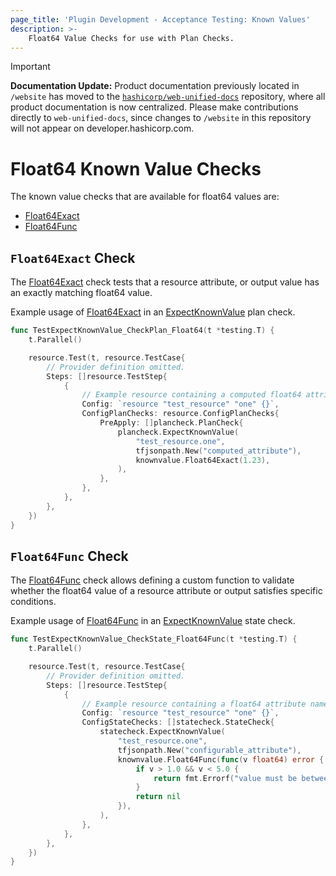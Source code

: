 ```yaml
---
page_title: 'Plugin Development - Acceptance Testing: Known Values'
description: >-
    Float64 Value Checks for use with Plan Checks.
---
```


> [!IMPORTANT]  
> **Documentation Update:** Product documentation previously located in `/website` has moved to the [`hashicorp/web-unified-docs`](https://github.com/hashicorp/web-unified-docs) repository, where all product documentation is now centralized. Please make contributions directly to `web-unified-docs`, since changes to `/website` in this repository will not appear on developer.hashicorp.com.

# Float64 Known Value Checks

The known value checks that are available for float64 values are:

* [Float64Exact](/terraform/plugin/testing/acceptance-tests/known-value-checks/float64#float64exact-check)
* [Float64Func](/terraform/plugin/testing/acceptance-tests/known-value-checks/float64#float64func-check)

## `Float64Exact` Check

The [Float64Exact](https://pkg.go.dev/github.com/hashicorp/terraform-plugin-testing/knownvalue#Float64Exact) check tests that a resource attribute, or output value has an exactly matching float64 value.

Example usage of [Float64Exact](https://pkg.go.dev/github.com/hashicorp/terraform-plugin-testing/knownvalue#Float64Exact) in an [ExpectKnownValue](/terraform/plugin/testing/acceptance-tests/plan-checks/resource) plan check.

```go
func TestExpectKnownValue_CheckPlan_Float64(t *testing.T) {
	t.Parallel()

	resource.Test(t, resource.TestCase{
		// Provider definition omitted.
		Steps: []resource.TestStep{
			{
        	    // Example resource containing a computed float64 attribute named "computed_attribute"
				Config: `resource "test_resource" "one" {}`,
				ConfigPlanChecks: resource.ConfigPlanChecks{
					PreApply: []plancheck.PlanCheck{
						plancheck.ExpectKnownValue(
							"test_resource.one",
							tfjsonpath.New("computed_attribute"),
							knownvalue.Float64Exact(1.23),
						),
					},
				},
			},
		},
	})
}
```

## `Float64Func` Check

The [Float64Func](https://pkg.go.dev/github.com/hashicorp/terraform-plugin-testing/knownvalue#Float64Func) check allows defining a custom function to validate whether the float64 value of a resource attribute or output satisfies specific conditions.

Example usage of [Float64Func](https://pkg.go.dev/github.com/hashicorp/terraform-plugin-testing/knownvalue#Float64Func) in an [ExpectKnownValue](/terraform/plugin/testing/acceptance-tests/state-checks/resource) state check.

```go
func TestExpectKnownValue_CheckState_Float64Func(t *testing.T) {
	t.Parallel()

	resource.Test(t, resource.TestCase{
		// Provider definition omitted.
		Steps: []resource.TestStep{
			{
				// Example resource containing a float64 attribute named "configurable_attribute"
				Config: `resource "test_resource" "one" {}`,
				ConfigStateChecks: []statecheck.StateCheck{
					statecheck.ExpectKnownValue(
						"test_resource.one",
						tfjsonpath.New("configurable_attribute"),
						knownvalue.Float64Func(func(v float64) error {
							if v > 1.0 && v < 5.0 {
								return fmt.Errorf("value must be between 1.0 and 5.0")
							}
							return nil
						}),
					),
				},
			},
		},
	})
}
```